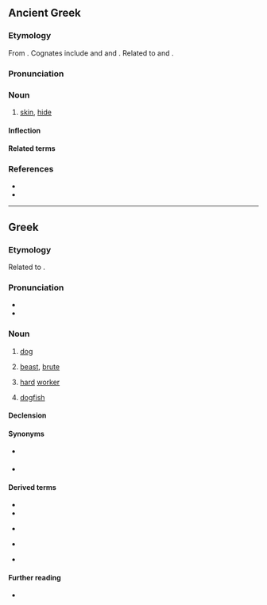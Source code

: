 ==Ancient Greek==

===Etymology===
From {{der|grc|ine-pro|*(s)kewH-|t=to cover}}. Cognates include {{cog|sa|स्कुनाति|t=to cover}} and {{cog|ang|scēo|t=sky}} and {{m|ang|scuwa|t=shade, darkness, protection}}. Related to {{m|grc|σκῦτος|t=hide, leather}} and {{m|grc|ἐπισκύνιον|t=skin over the brows}}.

===Pronunciation===
{{grc-IPA|σκῠ́λος}}

===Noun===
{{grc-noun|σκῠ́λος|σκῠ́λεος|gen2=σκῠ́λους|n|third}}

# [[skin]], [[hide]]

====Inflection====
{{grc-decl|σκῠ́λος|σκῠ́λεος}}

====Related terms====
{{rel4|lang=grc|σκυλακεία|σκυλάκευμα|σκυλακευτής|σκυλακεύω|σκυλάκιον|σκύλαξ|σκύλευμα|σκύλευσις|σκυλευτής|σκυλευτικός|σκυλεύω|σκύλλα|σκύλλω|[[σκῦλον]] / [[σκύλον]]}}

===References===
* {{R:LSJ}}
* {{R:Bailly}}

----

==Greek==

===Etymology===
Related to {{cog|grc|σκύλαξ}}.

===Pronunciation===
* {{IPA|/ˈscilos/|lang=el}}
* {{hyphenation|σκύ|λος|lang=el}}

===Noun===
{{el-noun|m|σκύλοι|f=σκύλα|n=σκυλί}}

# [[dog]] {{gloss|[[Canis lupus familiaris]]}} {{qf|general term for both sexes or more specifically, a male}}
#: {{ux|el|inline=1|Θα γυρίσω σε λίγο, πρέπει να πάω βόλτα τον '''σκύλο''' μου.|t=I'll be back in a while, I have to go walk my dog.}}
# {{lb|el|derogatory|figuratively}} [[beast]], [[brute]] {{gloss|violent person with wild behaviour}}
#: {{ux|el|inline=1|Μην αφήσεις αυτόν τον '''σκύλο''' κοντά στα παιδιά σου!|t=Don't let that beast close to your kids!}}
# {{lb|el|figuratively}} [[hard]] [[worker]] {{gloss|someone who works tirelessly and with great success}}
#: {{ux|el|inline=1|Αυτός είναι '''σκύλος''' στη δουλειά του.|t=He is a tirelessly hard worker.}}
# [[dogfish]] {{gloss|any of various small sharks}}
#: {{ux|el|inline=1|Έπιασα έναν '''σκύλο''' στο δίχτυ μου.|t=I caught a dogfish in my net.}}

====Declension====
{{el-nM-ος-οι-3a|σκύλ}}

====Synonyms====
* {{sense|dog}} {{l|el|κύων|g=m|g2=f}} {{katharevousa}}
* {{sense|dogfish}} {{l|el|σκυλόψαρο|g=n}}

====Derived terms====
* {{l|el|σαν τον σκύλο με τη γάτα|gloss=at loggerheads, like cats and dogs}}
* {{l|el|σκύλος που γαβγίζει δεν δαγκώνει|gloss=barking dogs seldom bite}}
* {{l|el|και την πίτα ολόκληρη και τον σκύλο χορτάτο|gloss=have one's cake and eat it too}} {{qualifier|''literally:'' "both the whole pie and the dog fed"}}
* {{l|el|εγώ το λέω τού σκύλου μου και ο σκύλος στην ουρά του|gloss=about things that never get accomplished}} {{qualifier|''literally:'' "I tell my dog and my dog tells its tail"}}
* {{l|el|το φτηνό το κρέας το τρών' οι σκύλοι|gloss=you get what you pay for}} {{qualifier|''literally:'' "cheap meat gets eaten by the dogs"}}

====Further reading====
* {{pedialite|lang=el}}

{{topics|el|Dogs|Mammals}}